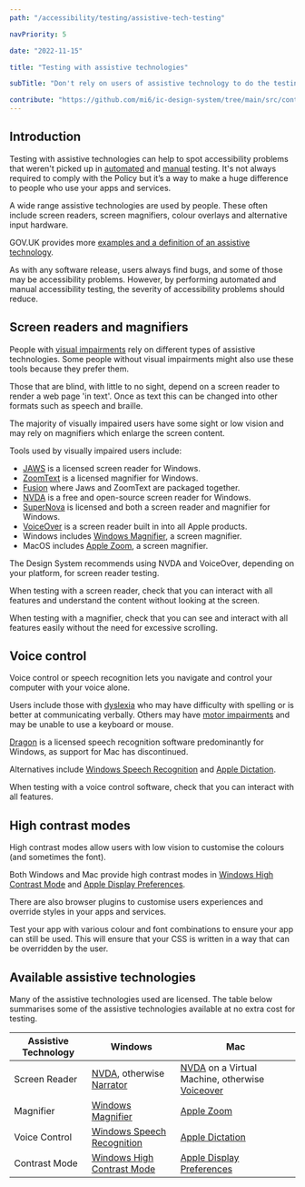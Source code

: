 ```yaml
---
path: "/accessibility/testing/assistive-tech-testing"

navPriority: 5

date: "2022-11-15"

title: "Testing with assistive technologies"

subTitle: "Don't rely on users of assistive technology to do the testing for you."

contribute: "https://github.com/mi6/ic-design-system/tree/main/src/content/structured/accessibility/testing/assistive-tech-testing.mdx"
---
```


## Introduction

Testing with assistive technologies can help to spot accessibility problems that weren't picked up in [automated](/accessibility/testing/automated-testing) and [manual](/accessibility/testing/manual-testing) testing. It's not always required to comply with the Policy but it’s a way to make a huge difference to people who use your apps and services.

A wide range assistive technologies are used by people. These often include screen readers, screen magnifiers, colour overlays and alternative input hardware.

GOV.UK provides more [examples and a definition of an assistive technology](https://www.gov.uk/government/publications/assistive-technology-definition-and-safe-use/assistive-technology-definition-and-safe-use).

As with any software release, users always find bugs, and some of those may be accessibility problems. However, by performing automated and manual accessibility testing, the severity of accessibility problems should reduce.

## Screen readers and magnifiers

People with [visual impairments](/accessibility/needs/visual) rely on different types of assistive technologies. Some people without visual impairments might also use these tools because they prefer them.

Those that are blind, with little to no sight, depend on a screen reader to render a web page 'in text'. Once as text this can be changed into other formats such as speech and braille.

The majority of visually impaired users have some sight or low vision and may rely on magnifiers which enlarge the screen content.

Tools used by visually impaired users include:

- [JAWS](https://www.freedomscientific.com/products/software/jaws/) is a licensed screen reader for Windows.
- [ZoomText](https://www.zoomtext.com/) is a licensed magnifier for Windows.
- [Fusion](https://www.freedomscientific.com/products/software/fusion/) where Jaws and ZoomText are packaged together.
- [NVDA](https://www.nvaccess.org/) is a free and open-source screen reader for Windows.
- [SuperNova](https://yourdolphin.com/en-gb/products/individuals/supernova-magnifier-screen-reader) is licensed and both a screen reader and magnifier for Windows.
- [VoiceOver](https://help.apple.com/voiceover/mac/) is a screen reader built in into all Apple products.
- Windows includes [Windows Magnifier](https://support.microsoft.com/en-gb/help/11542/windows-use-magnifier-to-make-things-easier-to-see), a screen magnifier.
- MacOS includes [Apple Zoom](https://support.apple.com/en-gb/guide/mac-help/mh35715/mac), a screen magnifier.

The Design System recommends using NVDA and VoiceOver, depending on your platform, for screen reader testing.

When testing with a screen reader, check that you can interact with all features and understand the content without looking at the screen.

When testing with a magnifier, check that you can see and interact with all features easily without the need for excessive scrolling.

## Voice control

Voice control or speech recognition lets you navigate and control your computer with your voice alone.

Users include those with [dyslexia](/accessibility/needs/neurodiversity) who may have difficulty with spelling or is better at communicating verbally. Others may have [motor impairments](/accessibility/needs/motor) and may be unable to use a keyboard or mouse.

[Dragon](https://www.nuance.com/en-gb/dragon.html) is a licensed speech recognition software predominantly for Windows, as support for Mac has discontinued.

Alternatives include [Windows Speech Recognition](https://support.microsoft.com/en-us/help/4042244/windows-10-use-dictation) and [Apple Dictation](https://support.apple.com/en-in/guide/mac-help/mh40584/mac).

When testing with a voice control software, check that you can interact with all features.

## High contrast modes

High contrast modes allow users with low vision to customise the colours (and sometimes the font).

Both Windows and Mac provide high contrast modes in [Windows High Contrast Mode](https://support.microsoft.com/en-gb/help/13862/windows-10-use-high-contrast-mode) and [Apple Display Preferences](https://support.apple.com/en-in/guide/mac-help/unac089/mac).

There are also browser plugins to customise users experiences and override styles in your apps and services.

Test your app with various colour and font combinations to ensure your app can still be used. This will ensure that your CSS is written in a way that can be overridden by the user.

## Available assistive technologies

Many of the assistive technologies used are licensed. The table below summarises some of the assistive technologies available at no extra cost for testing.

| Assistive Technology | Windows                                                                                                                                                              | Mac                                                                                                                  |
| -------------------- | -------------------------------------------------------------------------------------------------------------------------------------------------------------------- | -------------------------------------------------------------------------------------------------------------------- |
| Screen Reader        | [NVDA](https://www.nvaccess.org/), otherwise [Narrator](https://support.microsoft.com/en-us/windows/complete-guide-to-narrator-e4397a0d-ef4f-b386-d8ae-c172f109bdb1) | [NVDA](https://www.nvaccess.org/) on a Virtual Machine, otherwise [Voiceover](https://help.apple.com/voiceover/mac/) |
| Magnifier            | [Windows Magnifier](https://support.microsoft.com/en-gb/help/11542/windows-use-magnifier-to-make-things-easier-to-see)                                               | [Apple Zoom](https://support.apple.com/en-gb/guide/mac-help/mh35715/mac)                                             |
| Voice Control        | [Windows Speech Recognition](https://support.microsoft.com/en-us/windows/use-voice-recognition-in-windows-10-83ff75bd-63eb-0b6c-18d4-6fae94050571)                   | [Apple Dictation](https://support.apple.com/en-in/guide/mac-help/mh40584/mac)                                        |
| Contrast Mode        | [Windows High Contrast Mode](https://support.microsoft.com/en-gb/help/13862/windows-10-use-high-contrast-mode)                                                       | [Apple Display Preferences](https://support.apple.com/en-in/guide/mac-help/unac089/mac)                              |
